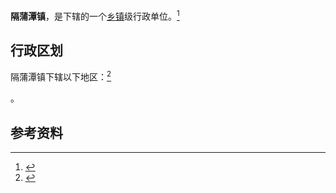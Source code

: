 {{中国乡级行政区|42/09/23/107/000}}

'''隔蒲潭镇'''，是{{PRC admin/fullname|42/09/23/107/000|3}}下辖的一个[[乡镇|乡镇]]级行政单位。<ref>{{PRC admin/ref sgc|{{PRC admin/parent|42/09/23/107/000}}}}</ref>

== 行政区划 ==

隔蒲潭镇下辖以下地区：<ref>{{PRC admin/ref sgc|42/09/23/107/000}}</ref>

{{PRC admin/children|42/09/23/107/000}}。

== 参考资料 ==

{{reflist}}

{{行政区划小作品}}
{{PRC admin/navcat|42/09/23/107/000}}